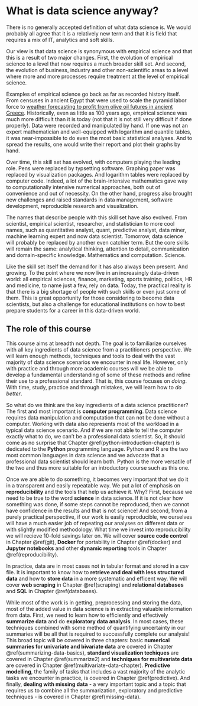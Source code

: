# What is data science anyway? {-}

There is no generally accepted definition of what data science is. We would probably all agree that it is a relatively new term and that it is field that requires a mix of IT, analytics and soft skills.

Our view is that data science is synonymous with empirical science and that this is a result of two major changes. First, the evolution of empirical science to a level that now requires a much broader skill set. And second, the evolution of business, industry and other non-scientific areas to a level where more and more processes require treatment at the level of empirical science.

Examples of empirical science go back as far as recorded history itself. From censuses in ancient Egypt that were used to scale the pyramid labor force to [weather forecasting to profit from olive oil futures in ancient Greece](https://en.wikipedia.org/wiki/Thales_of_Miletus). Historically, even as little as 100 years ago, empirical science was much more difficult than it is today (not that it is not still very difficult if done properly). Data were recorded and manipulated by hand. If one was not an expert mathematician and well-equipped with logarithm and quantile tables, it was near-impossible to do even the most basic statistical analyses. And to spread the results, one would write their report and plot their graphs by hand.

Over time, this skill set has evolved, with computers playing the leading role. Pens were replaced by typsetting software. Graphing paper was replaced by visualization packages. And logarithm tables were replaced by computer code. Indeed, a lot of the brain-intensive mathematics gave way to computationally intensive numerical approaches, both out of convenience and out of necessity. On the other hand, progress also brought new challenges and raised standards in data management, software development, reproducible research and visualization.

The names that describe people with this skill set have also evolved. From scientist, empirical scientist, researcher, and statistician to more cool names, such as quantitative analyst, quant, predictive analyst, data miner, machine learning expert and now data scientist. Tomorrow, data science will probably be replaced by another even catchier term. But the core skills will remain the same: analytical thinking, attention to detail, communication and domain-specific knowledge. Mathematics and computation. Science.

Like the skill set itself the demand for it has also always been present. And growing. To the point where we now live in an increasingly data-driven world: all empirical sciences, finance, marketing, sports training, politics, HR and medicine, to name just a few, rely on data. Today, the practical reality is that there is a big shortage of people with such skills or even just some of them. This is great opportunity for those considering to become data scientists, but also a challenge for educational institutions on how to best prepare students for a career in this data-driven world.

## The role of this course

This course aims at breadth not depth. The goal is to familiarize ourselves with all key ingredients of data science from a practitioners perspective. We will learn enough methods, techniques and tools to deal with the vast majority of data science scenarios we encounter in real life. However, only with practice and through more academic courses will we be able to develop a fundamental understanding of some of these methods and refine their use to a professional standard. That is, this course focuses on *doing*. With time, study, practice and through mistakes, we will learn how to *do better*.

So what do we think are the key ingredients of a data science practitioner? The first and most important is **computer programming**. Data science requires data manipulation and computation that can not be done without a computer. Working with data also represents most of the workload in a typical data science scenario. And if we are not able to tell the computer exactly what to do, we can't be a professional data scientist. So, it should come as no surprise that Chapter \@ref(python-introduction-chapter) is dedicated to the **Python** programming language. Python and R are the two most common languages in data science and we advocate that a professional data scientist should learn both. Python is the more versatile of the two and thus more suitable for an introductory course such as this one.

Once we are able to do something, it becomes very important that we do it in a transparent and easily repeatable way. We put a lot of emphasis on **reproducibility** and the tools that help us achieve it. Why? First, because we need to be true to the word **science** in data science. If it is not clear how something was done, if some steps cannot be reproduced, then we cannot have confidence in the results and that is not science! And second, from a purely practical perspective, if our work is easily reproducible, we ourselves will have a much easier job of repeating our analyses on different data or with slightly modified methodology. What time we invest into reproducibility we will recieve 10-fold savings later on. We will cover **source code control** in Chapter \@ref(git), **Docker** for portability in Chapter \@ref(docker) and **Jupyter notebooks** and other **dynamic reporting** tools in Chapter \@ref(reproducibility).

In practice, data are in most cases not in tabular format and stored in a csv file. It is important to know how to **retrieve and deal with less structured data** and how to **store data** in a more systematic and efficent way. We will cover **web scraping** in Chapter \@ref(scraping) and **relational databases** and **SQL** in Chapter \@ref(databases).

While most of the work is in getting, preprocessing and storing the data, most of the added value in data science is in extracting valuable information from data. First, we need to learn how to efficiently and effectively **summarize data** and do **exploratory data analysis**. In most cases, these techniques combined with some method of quantifying uncertainty in our summaries will be all that is required to successfully complete our analysis! This broad topic will be covered in three chapters: basic **numerical summaries for univariate and bivariate data** are covered in Chapter \@ref(summarizing-data-basics), **standard visualization techiques** are covered in Chapter \@ref(summarize2) and **techniques for multivariate data** are covered in Chapter \@ref(multivariate-data-chapter). **Predictive modelling**, the family of tasks that includes a vast majority of the analytic tasks we encounter in practice, is covered in Chapter \@ref(predictive). And finally, **dealing with missing data** - a very important topic and a topic that requires us to combine all the summarization, exploratory and predictive techniques - is covered in Chapter \@ref(missing-data).


